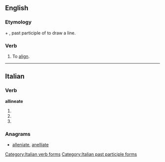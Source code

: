 ==English==

===Etymology===
{{etyl|la|en}} {{lena}} {{term|ad}} + {{term|lineatus}}, past participle of {{term|lineare}} to draw a line.

===Verb===
{{en-verb|allineat|ed}}

# To [[align]].
#: {{rfquotek|Herschel}}

{{Webster 1913}}

----

==Italian==

===Verb===
'''allineate'''

# {{conjugation of|allineare||2|p|pres|ind|lang=it}}
# {{conjugation of|allineare||2|p|imp|lang=it}}
# {{feminine plural of|allineato|lang=it}}

===Anagrams===
* [[alleniate#Italian|alleniate]], [[anelliate#Italian|anelliate]]

[[Category:Italian verb forms]]
[[Category:Italian past participle forms]]